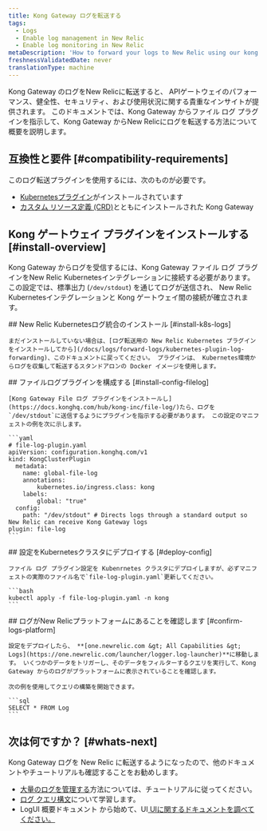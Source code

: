 ```yaml
---
title: Kong Gateway ログを転送する
tags:
  - Logs
  - Enable log management in New Relic
  - Enable log monitoring in New Relic
metaDescription: 'How to forward your logs to New Relic using our kong Gateway file log plugin, so you can use enhanced log management capabilities.'
freshnessValidatedDate: never
translationType: machine
---
```


Kong Gateway のログをNew Relicに転送すると、 APIゲートウェイのパフォーマンス、健全性、セキュリティ、および使用状況に関する貴重なインサイトが提供されます。 このドキュメントでは、Kong Gateway からファイル ログ プラグインを指示して、Kong Gateway からNew Relicにログを転送する方法について概要を説明します。

## 互換性と要件 [#compatibility-requirements]

このログ転送プラグインを使用するには、次のものが必要です。

* [Kubernetesプラグイン](/docs/logs/forward-logs/kubernetes-plugin-log-forwarding)がインストールされています
* [カスタム リソース定義 (CRD)](https://docs.konghq.com/kubernetes-ingress-controller/latest/plugins/rate-limiting/#install-the-gateway-apis)とともにインストールされた Kong Gateway

## Kong ゲートウェイ プラグインをインストールする [#install-overview]

Kong Gateway からログを受信するには、Kong Gateway ファイル ログ プラグインをNew Relic Kubernetesインテグレーションに接続する必要があります。 この設定では、標準出力 (`/dev/stdout`) を通じてログが送信され、 New Relic Kubernetesインテグレーションと Kong ゲートウェイ間の接続が確立されます。

<Steps>
  <Step>
    ## New Relic Kubernetesログ統合のインストール [#install-k8s-logs]

    まだインストールしていない場合は、[ログ転送用の New Relic Kubernetes プラグインをインストールしてから](/docs/logs/forward-logs/kubernetes-plugin-log-forwarding)、このドキュメントに戻ってください。 プラグインは、 Kubernetes環境からログを収集して転送するスタンドアロンの Docker イメージを使用します。
  </Step>

  <Step>
    ## ファイルログプラグインを構成する [#install-config-filelog]

    [Kong Gateway File ログ プラグインをインストールし](https://docs.konghq.com/hub/kong-inc/file-log/)たら、ログを`/dev/stdout`に送信するようにプラグインを指示する必要があります。 この設定のマニフェストの例を次に示します。

    ```yaml
    # file-log-plugin.yaml
    apiVersion: configuration.konghq.com/v1
    kind: KongClusterPlugin
      metadata:
        name: global-file-log
        annotations:
            kubernetes.io/ingress.class: kong
        labels:
            global: "true"
      config:
        path: "/dev/stdout" # Directs logs through a standard output so New Relic can receive Kong Gateway logs
    plugin: file-log
    ```
  </Step>

  <Step>
    ## 設定をKubernetesクラスタにデプロイする [#deploy-config]

    ファイル ログ プラグイン設定を Kubenrnetes クラスタにデプロイしますが、必ずマニフェストの実際のファイル名で`file-log-plugin.yaml`更新してください。

    ```bash
    kubectl apply -f file-log-plugin.yaml -n kong
    ```
  </Step>

  <Step>
    ## ログがNew Relicプラットフォームにあることを確認します [#confirm-logs-platform]

    設定をデプロイしたら、 **[one.newrelic.com &gt; All Capabilities &gt; Logs](https://one.newrelic.com/launcher/logger.log-launcher)**に移動します。 いくつかのデータをトリガーし、そのデータをフィルターするクエリを実行して、Kong Gateway からのログがプラットフォームに表示されていることを確認します。

    次の例を使用してクエリの構築を開始できます。

    ```sql
    SELECT * FROM Log
    ```
  </Step>
</Steps>

## 次は何ですか？ [#whats-next]

Kong Gateway ログを New Relic に転送するようになったので、他のドキュメントやチュートリアルも確認することをお勧めします。

* [大量のログを管理する](/docs/tutorial-manage-large-log-volume/get-started-managing-large-logs)方法については、チュートリアルに従ってください。
* [ログ クエリ構文](/docs/logs/ui-data/query-syntax-logs)について学習します。
* LogUI 概要ドキュメント から始めて、UI[ UIに関するドキュメントを調べてください。](/docs/logs/ui-data/use-logs-ui)